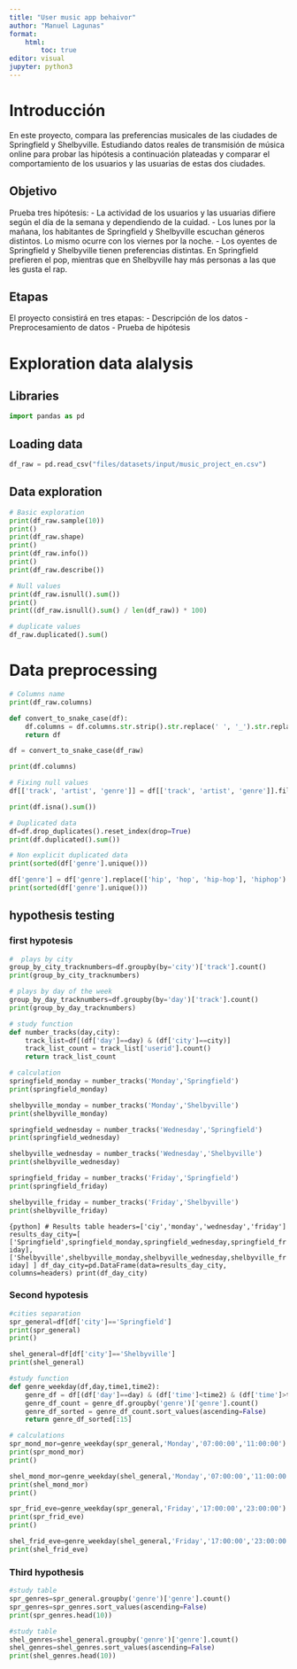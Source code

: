 ```yaml
---
title: "User music app behaivor"
author: "Manuel Lagunas"
format: 
    html:
        toc: true
editor: visual
jupyter: python3
---
```


# Introducción
En este proyecto, compara las preferencias musicales de las ciudades de Springfield y Shelbyville. Estudiando datos reales de transmisión de música online para probar las hipótesis a continuación plateadas y comparar el comportamiento de los usuarios y las usuarias de estas dos ciudades.

## Objetivo
Prueba tres hipótesis:
- La actividad de los usuarios y las usuarias difiere según el día de la semana y dependiendo de la cuidad.
- Los lunes por la mañana, los habitantes de Springfield y Shelbyville escuchan géneros distintos. Lo mismo ocurre con los viernes por la noche.
- Los oyentes de Springfield y Shelbyville tienen preferencias distintas. En Springfield prefieren el pop, mientras que en Shelbyville hay más personas a las que les gusta el rap.

## Etapas
El proyecto consistirá en tres etapas:
- Descripción de los datos
- Preprocesamiento de datos
- Prueba de hipótesis


# Exploration data alalysis

## Libraries
```python
import pandas as pd
```


## Loading data
```python
df_raw = pd.read_csv("files/datasets/input/music_project_en.csv")
```

## Data exploration
```python
# Basic exploration
print(df_raw.sample(10))
print()
print(df_raw.shape)
print()
print(df_raw.info())
print()
print(df_raw.describe())
```

```python
# Null values
print(df_raw.isnull().sum())
print()
print((df_raw.isnull().sum() / len(df_raw)) * 100)
```

```python
# duplicate values
df_raw.duplicated().sum()
```

# Data preprocessing

```python
# Columns name
print(df_raw.columns)

def convert_to_snake_case(df):
    df.columns = df.columns.str.strip().str.replace(' ', '_').str.replace('(', '').str.replace(')', '').str.replace('-', '_').str.lower()
    return df

df = convert_to_snake_case(df_raw)

print(df.columns)
```

```python
# Fixing null values
df[['track', 'artist', 'genre']] = df[['track', 'artist', 'genre']].fillna('unknown') 

print(df.isna().sum())
```

```python
# Duplicated data
df=df.drop_duplicates().reset_index(drop=True)
print(df.duplicated().sum())
```

```python
# Non explicit duplicated data
print(sorted(df['genre'].unique()))
```

```python
df['genre'] = df['genre'].replace(['hip', 'hop', 'hip-hop'], 'hiphop')
print(sorted(df['genre'].unique()))
```

## hypothesis testing
### first hypotesis

```python
#  plays by city
group_by_city_tracknumbers=df.groupby(by='city')['track'].count()
print(group_by_city_tracknumbers)
```

```python
# plays by day of the week
group_by_day_tracknumbers=df.groupby(by='day')['track'].count()
print(group_by_day_tracknumbers)
```

```python
# study function
def number_tracks(day,city):
    track_list=df[(df['day']==day) & (df['city']==city)]
    track_list_count = track_list['userid'].count()
    return track_list_count
```

```python
# calculation
springfield_monday = number_tracks('Monday','Springfield')
print(springfield_monday)

shelbyville_monday = number_tracks('Monday','Shelbyville')
print(shelbyville_monday)

springfield_wednesday = number_tracks('Wednesday','Springfield')
print(springfield_wednesday)

shelbyville_wednesday = number_tracks('Wednesday','Shelbyville')
print(shelbyville_wednesday)

springfield_friday = number_tracks('Friday','Springfield')
print(springfield_friday)

shelbyville_friday = number_tracks('Friday','Shelbyville')
print(shelbyville_friday)
```

```{python]
# Results table
headers=['ciy','monday','wednesday','friday']
results_day_city=[
                 ['Springfield',springfield_monday,springfield_wednesday,springfield_friday],
                 ['Shelbyville',shelbyville_monday,shelbyville_wednesday,shelbyville_friday]
]
df_day_city=pd.DataFrame(data=results_day_city, columns=headers)
print(df_day_city)
```

### Second hypotesis

```python
#cities separation
spr_general=df[df['city']=='Springfield']
print(spr_general)
print()

shel_general=df[df['city']=='Shelbyville']
print(shel_general)
```

```python
#study function
def genre_weekday(df,day,time1,time2):
    genre_df = df[(df['day']==day) & (df['time']<time2) & (df['time']>time1)]
    genre_df_count = genre_df.groupby('genre')['genre'].count()
    genre_df_sorted = genre_df_count.sort_values(ascending=False)
    return genre_df_sorted[:15]
```

```python
# calculations
spr_mond_mor=genre_weekday(spr_general,'Monday','07:00:00','11:00:00')
print(spr_mond_mor)
print()

shel_mond_mor=genre_weekday(shel_general,'Monday','07:00:00','11:00:00')
print(shel_mond_mor)
print()

spr_frid_eve=genre_weekday(spr_general,'Friday','17:00:00','23:00:00')
print(spr_frid_eve)
print()

shel_frid_eve=genre_weekday(shel_general,'Friday','17:00:00','23:00:00')
print(shel_frid_eve)
```

### Third hypothesis

```python
#study table
spr_genres=spr_general.groupby('genre')['genre'].count()
spr_genres=spr_genres.sort_values(ascending=False)
print(spr_genres.head(10))
```

```python
#study table
shel_genres=shel_general.groupby('genre')['genre'].count()
shel_genres=shel_genres.sort_values(ascending=False)
print(shel_genres.head(10))
```